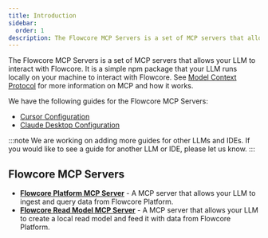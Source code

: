 ```yaml
---
title: Introduction
sidebar:
  order: 1
description: The Flowcore MCP Servers is a set of MCP servers that allows your LLM to interact with Flowcore.
---
```


The Flowcore MCP Servers is a set of MCP servers that allows your LLM to interact with Flowcore. It is a simple npm package that your LLM runs locally on your machine to interact with Flowcore. See [Model Context Protocol](https://modelcontextprotocol.io/introduction#general-architecture) for more information on MCP and how it works.

We have the following guides for the Flowcore MCP Servers:

- [Cursor Configuration](/guides/flowcore-mcp-server/cursor-configuration/)
- [Claude Desktop Configuration](/guides/flowcore-mcp-server/claude-desktop-configuration/)

:::note
We are working on adding more guides for other LLMs and IDEs. If you would like to see a guide for another LLM or IDE, please let us know.
:::

## Flowcore MCP Servers

- [**Flowcore Platform MCP Server**](https://github.com/flowcore-io/mcp-flowcore-platform) - A MCP server that allows your LLM to ingest and query data from Flowcore Platform.
- [**Flowcore Read Model MCP Server**](https://github.com/flowcore-io/mcp-flowcore-local-readmodel) - A MCP server that allows your LLM to create a local read model and feed it with data from Flowcore Platform.